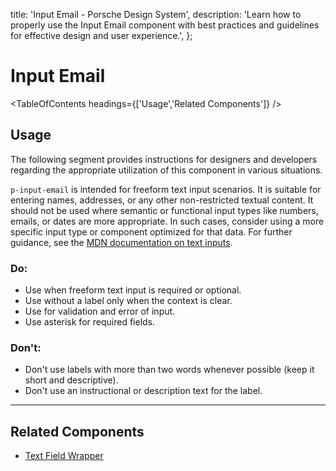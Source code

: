 
  title: 'Input Email - Porsche Design System',
  description:
    'Learn how to properly use the Input Email component with best practices and guidelines for effective design and user experience.',
};

# Input Email <ComponentStatus tagName="p-input-email"></ComponentStatus>

<TableOfContents headings={['Usage','Related Components']} />

## Usage

The following segment provides instructions for designers and developers regarding the appropriate utilization of this
component in various situations.

`p-input-email` is intended for freeform text input scenarios. It is suitable for entering names, addresses, or any other
non-restricted textual content. It should not be used where semantic or functional input types like numbers, emails,
or dates are more appropriate. In such cases, consider using a more specific input type or component optimized for that
data. For further guidance, see the
[MDN documentation on text inputs](https://developer.mozilla.org/en-US/docs/Web/HTML/Reference/Elements/input/text#using_text_inputs).

### Do:

- Use when freeform text input is required or optional.
- Use without a label only when the context is clear.
- Use for validation and error of input.
- Use asterisk for required fields.

### Don't:

- Don't use labels with more than two words whenever possible (keep it short and descriptive).
- Don't use an instructional or description text for the label.

---

## Related Components

- [Text Field Wrapper](/components/text-field-wrapper)
